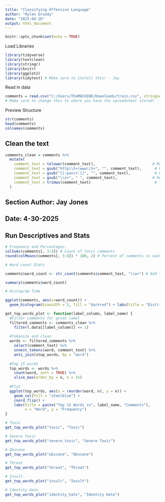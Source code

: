 ```yaml
---
title: "Classifying Offensive Language"
author: "Rylen Grundy"
date: "2025-04-26"
output: html_document
---
```


```r
knitr::opts_chunk$set(echo = TRUE)
```

Load Libraries

```r
library(tidyverse)
library(textclean)
library(stringr)
library(knitr)
library(ggplot2)
library(tidytext) # Make sure to install this! - Jay
```

Read in data

```r
comments = read.csv("C:/Users/TheMACHINE/Downloads/train.csv", stringsAsFactors = FALSE)
# Make sure to change this to where you have the spreadsheet stored! - Jay
```

Preview Structure

```r
str(comments)
head(comments)
colnames(comments)
```

## Clean the text

```r
comments_clean = comments %>%
  mutate(
    comment_text = tolower(comment_text),                          # Make all text lowercase
    comment_text = gsub("http\\S+|www\\S+", "", comment_text),      # Remove URLs
    comment_text = gsub("[[:punct:]]", "", comment_text),           # Remove punctuation
    comment_text = gsub("\\s+", " ", comment_text),                # Replace multiple spaces with single space
    comment_text = trimws(comment_text)                             # Trim leading and trailing spaces
  )
```

## Section Author: Jay Jones
## Date: 4-30-2025

## Run Descriptives and Stats

```r
# Frequency and Percentages.
colSums(comments[, 3:8]) # Count of toxic comments
round(colMeans(comments[, 3:8]) * 100, 2) # Percent of comments in each category
```

```r
# Word count Stats

comments$word_count <- str_count(comments$comment_text, "\\w+") # Add the word count

summary(comments$word_count)
```

```r
# Histogram Time

ggplot(comments, aes(x=word_count)) +
  geom_histogram(binwidth = 5, fill = "darkred") + labs(title = "Distribution of Comment Word Counts", x = "Words per Comment", y = "Frequency")

```

```r
get_top_words_plot <- function(label_column, label_name) {
  #Filter comments for given label
  filtered_comments <- comments_clean %>%
    filter(.data[[label_column]] == 1)
  
  #Tokenize and clean
  words <- filtered_comments %>%
    select(comment_text) %>%
    unnest_tokens(word, comment_text) %>%
    anti_join(stop_words, by = "word")
  
  #Top 15 words
  top_words <- words %>%
    count(word, sort = TRUE) %>%
    slice_max(order_by = n, n = 15)
  
  #Plot
  ggplot(top_words, aes(x = reorder(word, n), y = n)) + 
    geom_col(fill = "steelblue") +
    coord_flip() +
    labs(title = paste("Top 15 Words in", label_name, "Comments"),
         x = "Word", y = "Frequency")
}
```

```r

# Toxic
get_top_words_plot("toxic", "Toxic")

# Severe Toxic
get_top_words_plot("severe_toxic", "Severe Toxic")

# Obscene
get_top_words_plot("obscene", "Obscene")

# Threat
get_top_words_plot("threat", "Threat")

# Insult
get_top_words_plot("insult", "Insult")

# Identity Hate
get_top_words_plot("identity_hate", "Identity Hate")
```